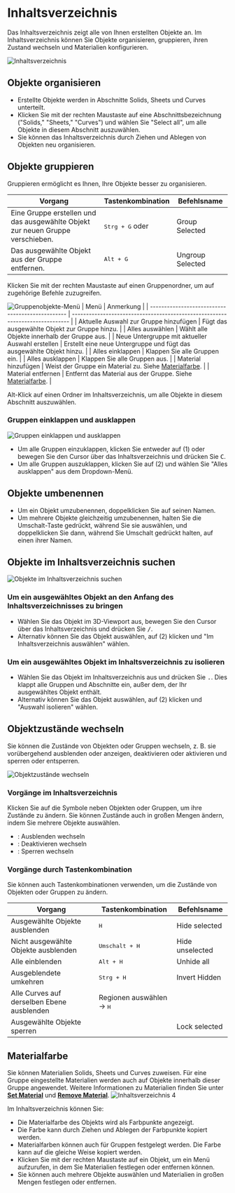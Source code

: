 
# Inhaltsverzeichnis

Das Inhaltsverzeichnis zeigt alle von Ihnen erstellten Objekte an. Im Inhaltsverzeichnis können Sie Objekte organisieren, gruppieren, ihren Zustand wechseln und Materialien konfigurieren.

![Inhaltsverzeichnis](/img/outliner-001.png)
## Objekte organisieren

- Erstellte Objekte werden in Abschnitte Solids, Sheets und Curves unterteilt.
- Klicken Sie mit der rechten Maustaste auf eine Abschnittsbezeichnung ("Solids," "Sheets," "Curves") und wählen Sie "Select all", um alle Objekte in diesem Abschnitt auszuwählen.
- Sie können das Inhaltsverzeichnis durch Ziehen und Ablegen von Objekten neu organisieren.

## Objekte gruppieren

Gruppieren ermöglicht es Ihnen, Ihre Objekte besser zu organisieren.

| Vorgang                                                                        | Tastenkombination                                                  | Befehlsname      |
| ------------------------------------------------------------------------------ | ------------------------------------------------------------------ | ---------------- |
| Eine Gruppe erstellen und das ausgewählte Objekt zur neuen Gruppe verschieben. | <kbd>Strg + G</kbd> oder <ButtonIcon type="outliner-gruop-icon" /> | Group Selected   |
| Das ausgewählte Objekt aus der Gruppe entfernen.                               | <kbd>Alt + G</kbd>                                                 | Ungroup Selected |

Klicken Sie mit der rechten Maustaste auf einen Gruppenordner, um auf zugehörige Befehle zuzugreifen.

![Gruppenobjekte-Menü](/img/outliner-group-objects-menu.png)
| Menü                                             | Anmerkung                                                                     |
| ------------------------------------------------ | ----------------------------------------------------------------------------- |
| Aktuelle Auswahl zur Gruppe hinzufügen           | Fügt das ausgewählte Objekt zur Gruppe hinzu.                                 |
| Alles auswählen                                  | Wählt alle Objekte innerhalb der Gruppe aus.                                  |
| Neue Untergruppe mit aktueller Auswahl erstellen | Erstellt eine neue Untergruppe und fügt das ausgewählte Objekt hinzu.         |
| Alles einklappen                                 | Klappen Sie alle Gruppen ein.                                                 |
| Alles ausklappen                                 | Klappen Sie alle Gruppen aus.                                                 |
| Material hinzufügen                              | Weist der Gruppe ein Material zu. Siehe [Materialfarbe](#material-color).     |
| Material entfernen                               | Entfernt das Material aus der Gruppe. Siehe [Materialfarbe](#material-color). |

Alt-Klick auf einen Ordner im Inhaltsverzeichnis, um alle Objekte in diesem Abschnitt auszuwählen.

### Gruppen einklappen und ausklappen

![Gruppen einklappen und ausklappen](/img/outliner-collapse-expand.png)

- Um alle Gruppen einzuklappen, klicken Sie entweder auf (1) oder bewegen Sie den Cursor über das Inhaltsverzeichnis und drücken Sie <kbd>C</kbd>.
- Um alle Gruppen auszuklappen, klicken Sie auf (2) und wählen Sie "Alles ausklappen" aus dem Dropdown-Menü.

## Objekte umbenennen

- Um ein Objekt umzubenennen, doppelklicken Sie auf seinen Namen.
- Um mehrere Objekte gleichzeitig umzubenennen, halten Sie die Umschalt-Taste gedrückt, während Sie sie auswählen, und doppelklicken Sie dann, während Sie Umschalt gedrückt halten, auf einen ihrer Namen.

## Objekte im Inhaltsverzeichnis suchen

![Objekte im Inhaltsverzeichnis suchen](/img/outliner-collapse-expand.png)

### Um ein ausgewähltes Objekt an den Anfang des Inhaltsverzeichnisses zu bringen

- Wählen Sie das Objekt im 3D-Viewport aus, bewegen Sie den Cursor über das Inhaltsverzeichnis und drücken Sie <kbd>/</kbd>.
- Alternativ können Sie das Objekt auswählen, auf (2) klicken und "Im Inhaltsverzeichnis auswählen" wählen.

### Um ein ausgewähltes Objekt im Inhaltsverzeichnis zu isolieren

- Wählen Sie das Objekt im Inhaltsverzeichnis aus und drücken Sie <kbd>.</kbd>. Dies klappt alle Gruppen und Abschnitte ein, außer dem, der Ihr ausgewähltes Objekt enthält.
- Alternativ können Sie das Objekt auswählen, auf (2) klicken und "Auswahl isolieren" wählen.

## Objektzustände wechseln

Sie können die Zustände von Objekten oder Gruppen wechseln, z. B. sie vorübergehend ausblenden oder anzeigen, deaktivieren oder aktivieren und sperren oder entsperren.

![Objektzustände wechseln](/img/toggle-object-states.png)

### Vorgänge im Inhaltsverzeichnis

Klicken Sie auf die Symbole neben Objekten oder Gruppen, um ihre Zustände zu ändern. Sie können Zustände auch in großen Mengen ändern, indem Sie mehrere Objekte auswählen.

- <ButtonIcon type="button-outliner-hide" double="true" />: Ausblenden wechseln
- <ButtonIcon type="button-outliner-disable" double="true" /> : Deaktivieren wechseln
- <ButtonIcon type="button-outliner-disable-selection" double="true"  /> : Sperren wechseln

### Vorgänge durch Tastenkombination

Sie können auch Tastenkombinationen verwenden, um die Zustände von Objekten oder Gruppen zu ändern.

| Vorgang                                    | Tastenkombination                  | Befehlsname     |
| ------------------------------------------ | ---------------------------------- | --------------- |
| Ausgewählte Objekte ausblenden             | <kbd>H</kbd>                       | Hide selected   |
| Nicht ausgewählte Objekte ausblenden       | <kbd>Umschalt + H</kbd>            | Hide unselected |
| Alle einblenden                            | <kbd>Alt + H</kbd>                 | Unhide all      |
| Ausgeblendete umkehren                     | <kbd>Strg + H</kbd>                | Invert Hidden   |
| Alle Curves auf derselben Ebene ausblenden | Regionen auswählen -> <kbd>H</kbd> |                 |
| Ausgewählte Objekte sperren                |                                    | Lock selected   |

## Materialfarbe

Sie können Materialien Solids, Sheets und Curves zuweisen. Für eine Gruppe eingestellte Materialien werden auch auf Objekte innerhalb dieser Gruppe angewendet.
Weitere Informationen zu Materialien finden Sie unter [**Set Material**](../common/set-material) und [**Remove Material**](../common/remove-material).
![Inhaltsverzeichnis 4](/img/outliner-04.png)

Im Inhaltsverzeichnis können Sie:

- Die Materialfarbe des Objekts wird als Farbpunkte angezeigt.
- Die Farbe kann durch Ziehen und Ablegen der Farbpunkte kopiert werden.
- Materialfarben können auch für Gruppen festgelegt werden. Die Farbe kann auf die gleiche Weise kopiert werden.
- Klicken Sie mit der rechten Maustaste auf ein Objekt, um ein Menü aufzurufen, in dem Sie Materialien festlegen oder entfernen können.
- Sie können auch mehrere Objekte auswählen und Materialien in großen Mengen festlegen oder entfernen.
